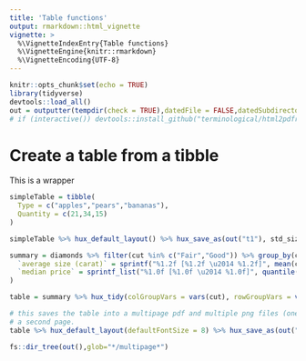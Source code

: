 ```yaml
---
title: 'Table functions'
output: rmarkdown::html_vignette
vignette: >
  %\VignetteIndexEntry{Table functions}
  %\VignetteEngine{knitr::rmarkdown}
  %\VignetteEncoding{UTF-8}
---
```




```r
knitr::opts_chunk$set(echo = TRUE)
library(tidyverse)
devtools::load_all()
out = outputter(tempdir(check = TRUE),datedFile = FALSE,datedSubdirectory = FALSE)
# if (interactive()) devtools::install_github("terminological/html2pdfr@0.4.1", build_opts = c("--no-multiarch"))
```

# Create a table from a tibble

This is a wrapper 

```r
simpleTable = tibble(
  Type = c("apples","pears","bananas"),
  Quantity = c(21,34,15)
)

simpleTable %>% hux_default_layout() %>% hux_save_as(out("t1"), std_size$third)
```


```r
summary = diamonds %>% filter(cut %in% c("Fair","Good")) %>% group_by(cut,color,clarity) %>% summarise(
  `average size (carat)` = sprintf("%1.2f [%1.2f \u2014 %1.2f]", mean(carat), mean(carat)-1.96*sd(carat), mean(carat)+1.96*sd(carat)),
  `median price` = sprintf_list("%1.0f [%1.0f \u2014 %1.0f]", quantile(price, c(0.5,0.25,0.75)))
)

table = summary %>% hux_tidy(colGroupVars = vars(cut), rowGroupVars = vars(color, clarity))

# this saves the table into a multipage pdf and multiple png files (one per page). This is based on a full A4 page size, minus margins which demonstrates the overflow onto 
# a second page.
table %>% hux_default_layout(defaultFontSize = 8) %>% hux_save_as(out("multipage_t2"), std_size$full)

```

```r
fs::dir_tree(out(),glob="*/multipage*")
```


